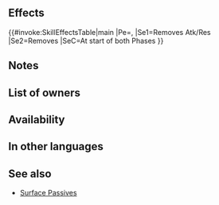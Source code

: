 {{Passive
|name=Crystalline Water
|type=A
|exclusive=0
|canUseWeapon={{WeaponList|All}}
|canUseMove={{MoveList|All}}
|properties=random_owner
|1name=Crystalline Water
|1tagid=SID_明鏡止水
|1effect=Grants Atk/Res+8. Inflicts Def-8.<br><br>At start of player phase or enemy phase, neutralizes【Panic】and any penalties to unit's Atk/Res that take effect on unit at this time.<br><br>【Panic】<br>Converts bonuses on target into penalties through its next action.
|statModifiers1=0,8,0,-8,8
|1cost=300
|1required=Still Water 3
}}
==Effects==
{{#invoke:SkillEffectsTable|main
|Pe={{Eft|Stat Boost|Atk/Res|8}}, {{Eft|Stat Reductions|Def|8}}
|Se1=Removes Atk/Res {{SEt|Penalties}}
|Se2=Removes {{SEt|Panic}}
|SeC=At start of both Phases 
}}

==Notes==
{{Penalty neutralization|negstatuses=Atk/Res {{SEt|Penalties}} and {{SEt|Panic}}}}

==List of owners==
{{Skill Hero List}}
==Availability==
{{PassiveFocusList}}
{{PassiveDistributionList}}
{{PassiveCombatManualList}}
==In other languages==
{{OtherLanguages
|japanese=明鏡止水
|german=Glasklares Wasser
|spanishEU=Agua cristalina
|spanishLA=Agua cristalina
|french=Eau cristalline
|italian=Acqua cristallina
|chineseTW=明鏡止水
|portuguese=Água cristalina
}}
==See also==
{{See also skills|cond=Description LIKE '%At start of player phase or enemy phase%neutralize%at this time%' OR Description LIKE '%At start of player phase or enemy phase%neutralize%at that time%'}}
* [[Skill families/A Passives#Surface|Surface Passives]]
{{Passives Navbox|A}}
